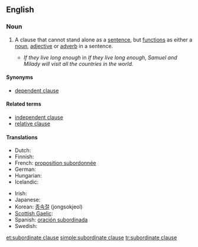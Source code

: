 ==English==

===Noun===
{{en-noun|sg=[[subordinate]] [[clause]]}}

# {{grammar}} A clause that cannot stand alone as a [[sentence]], but [[function]]s as either a [[noun]], [[adjective]] or [[adverb]] in a sentence.
#* ''If they live long enough'' in ''If they live long enough, Samuel and Milady will visit all the countries in the world.''

====Synonyms====
* [[dependent clause]]

====Related terms====
* [[independent clause]]
* [[relative clause]]

====Translations====
{{trans-top|a clause that cannot stand alone}}
* Dutch: {{t+|nl|bijzin|m}}
* Finnish: {{t-|fi|sivulause}}
* French: [[proposition subordonnée]] {{f}}
* German: {{t+|de|Nebensatz|m}}
* Hungarian: {{t|hu|alárendelt mondat}}
* Icelandic: {{t|is|aukasetning|f}}
{{trans-mid}}
* Irish: {{t|ga|fochlásal|m}}
* Japanese: {{t|ja|従属節|tr=jūzokusetsu}}
* Korean: [[종속절]] (jongsokjeol)
* [[Scottish Gaelic]]: {{t-|gd|fo-chlàs|m|xs=Scottish Gaelic}}
* Spanish: [[oración subordinada]] {{f}}
* Swedish: {{t|sv|bisats|c}}
{{trans-bottom}}

[[et:subordinate clause]]
[[simple:subordinate clause]]
[[tr:subordinate clause]]